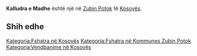 {{Fshat në 
 | Emri                = Kalludra e Madhe
 | EmriAlt                = 
 | NAME_SHORT_FORM=      
 | NAME_GENERIC=      
 | NAME_SORT_NAME_RO=      KALLUDRAEMADHE
 | FULL_NAME_RO = Kalludra e Madhe
 | FULL_NAME_ND_RO=Kalludra e Madhe
 | SORT_NAME_RG=KALLUDRAEMADHE
 | FULL_NAME_RG=Kalludra e Madhe
 | FULL_NAME_ND_RG=Kalludra e Madhe
 | SRP_NAME_SHORT_FORM=      
 | SRP_NAME_GENERIC=      
 | SRP_NAME_SORT_NAME_RO=      
 | SRP_FULL_NAME_RO = 
 | SRP_FULL_NAME_ND_RO=
 | SRP_SORT_NAME_RG=
 | SRP_FULL_NAME_RG=
 | SRP_FULL_NAME_ND_RG=
 | Emri (Rasa dhanore) = 
 | Figura              = 
 | Shteti              = Kosovo
 | Komuna              = Zubin Potok
 | Kodi postar         = 
 | Sipërfaqja          = 

 | Popullsia           = 

 | Regj. i popullsisë  = 
 | Dend. e popullsisë  = 
 | Faqja zyrtare       = 
 <!--- Koordinatat ----> 
 | Gjerësia            = 42.895556
 | Gjatësia            = 20.628056
 | Lartësia            = 
}}
'''Kalludra e Madhe''' është një [[]] në [[Zubin Potok]] të [[Kosovës]].

<!-- == Gjeografia == -->
<!-- == Historia == -->
<!-- == Demografia == -->
== Shih edhe ==
{{Komuna Zubin Potok}}
{{Kosovo-Administrata-Cung}}

[[Kategoria:Fshatra në Kosovës]]
[[Kategoria:Fshatra në Kommunes Zubin Potok]]
[[Kategoria:Vendbanime në Kosovës]]